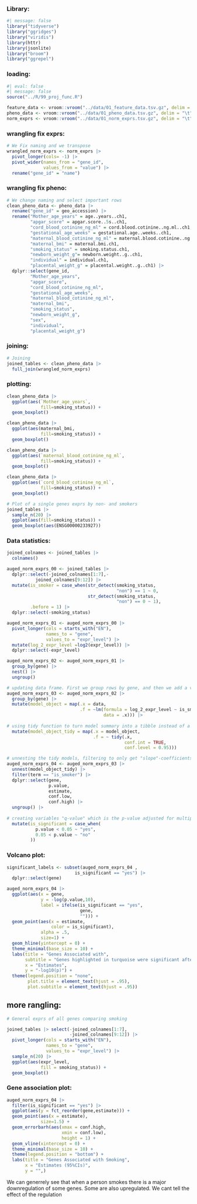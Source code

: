 ### Library:

```r
#| message: false
library("tidyverse")
library("ggridges")
library("viridis")
library(httr)
library(jsonlite)
library("broom")
library("ggrepel")
```

### loading:

```r
#| eval: false
#| message: false
source("../R/99_proj_func.R")

feature_data <- vroom::vroom("../data/01_feature_data.tsv.gz", delim = "\t")
pheno_data <- vroom::vroom("../data/01_pheno_data.tsv.gz", delim = "\t")
norm_exprs <- vroom::vroom("../data/01_norm_exprs.tsv.gz", delim = "\t")
```

### wrangling fix exprs:

```r
# We Fix naming and we transpose
wrangled_norm_exprs <- norm_exprs |> 
  pivot_longer(cols= -1) |> 
  pivot_wider(names_from = "gene_id",
              values_from = "value") |>
  rename("gene_id" = "name")
```

### wrangling fix pheno:

```r
# We change naming and select important rows
clean_pheno_data <- pheno_data |>
  rename("gene_id" = geo_accession) |>
  rename("Mother_age_years" = age..years..ch1,
         "apgar_score" = apgar.score..5s..ch1, 
         "cord_blood_cotinine_ng_ml" = cord.blood.cotinine..ng.ml..ch1, 
         "gestational_age_weeks" = gestational.age..weeks..ch1, 
         "maternal_blood_cotinine_ng_ml" = maternal.blood.cotinine..ng.ml..ch1, 
         "maternal_bmi" = maternal.bmi.ch1, 
         "smoking_status" = smoking.status.ch1,
         "newborn_weight_g"= newborn.weight..g..ch1,
         "individual" = individual.ch1,
         "placental_weight_g" = placental.weight..g..ch1) |>
  dplyr::select(gene_id, 
         "Mother_age_years",
         "apgar_score",
         "cord_blood_cotinine_ng_ml",
         "gestational_age_weeks",
         "maternal_blood_cotinine_ng_ml",
         "maternal_bmi",
         "smoking_status",
         "newborn_weight_g",
         "sex",
         "individual",
         "placental_weight_g")
```

### joining:

```r

# Joining
joined_tables <- clean_pheno_data |>
  full_join(wrangled_norm_exprs)
```

### plotting:

```r
clean_pheno_data |>
  ggplot(aes(`Mother_age_years`,
             fill=smoking_status)) +
  geom_boxplot()

clean_pheno_data |>
  ggplot(aes(maternal_bmi,
             fill=smoking_status)) +
  geom_boxplot()

clean_pheno_data |>
  ggplot(aes(`maternal_blood_cotinine_ng_ml`,
             fill=smoking_status)) +
  geom_boxplot()

clean_pheno_data |>
  ggplot(aes(`cord_blood_cotinine_ng_ml`,
             fill=smoking_status)) +
  geom_boxplot()

# Plot of a single genes exprs by non- and smokers
joined_tables |>
  sample_n(20) |>
  ggplot(aes(fill=smoking_status)) +
  geom_boxplot(aes(ENSG00000233927))
```

### Data statistics:

```r

joined_colnames <- joined_tables |> 
  colnames()

auged_norm_exprs_00 <- joined_tables |> 
  dplyr::select(-joined_colnames[1:7],-
           joined_colnames[9:12]) |>
  mutate(is_smoker = case_when(str_detect(smoking_status, 
                                          "non") == 1 ~ 0,
                               str_detect(smoking_status, 
                                          "non") == 0 ~ 1), 
         .before = 1) |>
  dplyr::select(-smoking_status)

auged_norm_exprs_01 <- auged_norm_exprs_00 |>
  pivot_longer(cols = starts_with("EN"),
               names_to = "gene",
               values_to = "expr_level") |>
  mutate(log_2_expr_level =log2(expr_level)) |>
  dplyr::select(-expr_level)

auged_norm_exprs_02 <- auged_norm_exprs_01 |>
  group_by(gene) |>
  nest() |>
  ungroup()

# updating data frame. First we group rows by gene, and then we add a variable containing model fitted to expression level against early_metastasis variable
auged_norm_exprs_03 <- auged_norm_exprs_02 |>
  group_by(gene) |>
  mutate(model_object = map(.x = data,
                            .f = ~lm(formula = log_2_expr_level ~ is_smoker,
                                     data = .x))) |>
  
# using tidy function to turn model summary into a tibble instead of a list  
  mutate(model_object_tidy = map(.x = model_object,
                                 .f = ~ tidy(.x,
                                             conf.int = TRUE,
                                             conf.level = 0.95)))

# unnesting the tidy models, filtering to only get "slope"-coefficients for models and selecting desired variables
auged_norm_exprs_04 <- auged_norm_exprs_03 |>
  unnest(model_object_tidy) |>
  filter(term == "is_smoker") |>
  dplyr::select(gene, 
                p.value, 
                estimate, 
                conf.low, 
                conf.high) |>
  ungroup() |>
  
# creating variables "q-value" which is the p-value adjusted for multiple comparisons and "is_significant" which indicates whether observations are statistically significant when using a level of significance of 0.0
  mutate(is_significant = case_when(
           p.value < 0.05 ~ "yes",
           0.05 < p.value ~ "no"
         ))
```

### Volcano plot:

```r
significant_labels <- subset(auged_norm_exprs_04 , 
                          is_significant == "yes") |>
  dplyr::select(gene)

auged_norm_exprs_04 |>
  ggplot(aes(x = gene,
             y = -log(p.value,10),
             label = ifelse(is_significant == "yes", 
                            gene, 
                            ""))) + 
  geom_point(aes(x = estimate, 
                 color = is_significant),
             alpha = .5,
             size=1) +
  geom_hline(yintercept = 0) +
  theme_minimal(base_size = 10) +
  labs(title = "Genes Associated with",
       subtitle = "Genes highlighted in turquoise were significant after multiple testing correction",
       x = "Estimates",
       y = "-log10(p)") +
  theme(legend.position = "none",
        plot.title = element_text(hjust = .95),
        plot.subtitle = element_text(hjust = .95))
```

## more rangling:

```r

# General exprs of all genes comparing smoking

joined_tables |> select(-joined_colnames[1:7],
                        -joined_colnames[9:12]) |>
  pivot_longer(cols = starts_with("EN"),
               names_to = "gene",
               values_to = "expr_level") |>
  sample_n(20) |>
  ggplot(aes(expr_level, 
             fill = smoking_status)) +
  geom_boxplot()
```

### Gene association plot:

```r

auged_norm_exprs_04 |>
  filter(is_significant == "yes") |>
  ggplot(aes(y = fct_reorder(gene,estimate))) + 
  geom_point(aes(x = estimate), 
             size=1.5) +
  geom_errorbarh(aes(xmax = conf.high,
                     xmin = conf.low),
                     height = 1) +
  geom_vline(xintercept = 0) +
  theme_minimal(base_size = 10) +
  theme(legend.position = "bottom") +
  labs(title = "Genes Associated with Smoking",
       x = "Estimates (95%CIs)",
       y = "",)
```

We can generrely see that when a person smokes there is a major downregulation of some genes. Some are also upregulated. We cant tell the effect of the regulation
